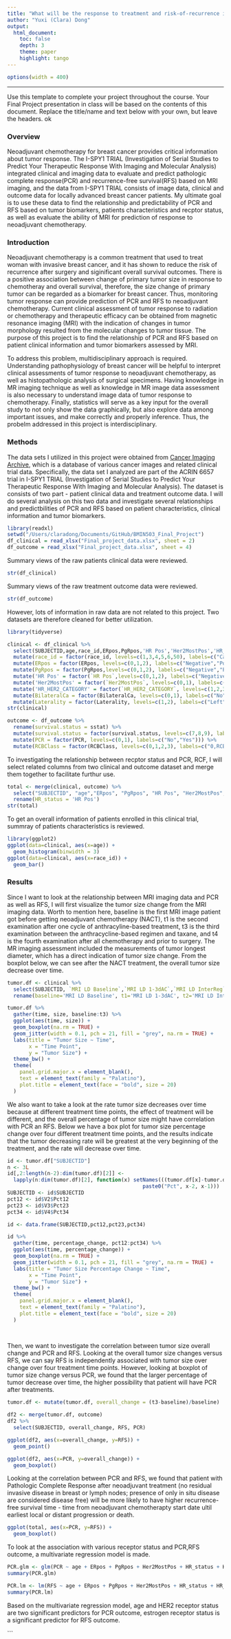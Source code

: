 ```yaml
---
title: "What will be the response to treatment and risk-of-recurrence in patients with stage 2 or 3 breast cancer receiving neoadjuvant chemotherapy (NACT)"
author: "Yuxi (Clara) Dong"
output: 
  html_document:
    toc: false 
    depth: 3 
    theme: paper 
    highlight: tango
---
```

```r
options(width = 400)
```  
***
Use this template to complete your project throughout the course. Your Final Project presentation in class will be based on the contents of this document. Replace the title/name and text below with your own, but leave the headers.
ok

### Overview

Neoadjuvant chemotherapy for breast cancer provides critical information about tumor response. The I-SPY1 TRIAL (Investigation of Serial Studies to Predict Your Therapeutic Response With Imaging and Molecular Analysis) integrated clinical and imaging data to evaluate and predict pathologic complete response(PCR) and recurrence-free survival(RFS) based on MRI imaging, and the data from I-SPY1 TRIAL consists of image data, clinical and outcome data for locally advanced breast cancer patients. My ultimate goal is to use these data to find the relationship and predictability of PCR and RFS based on tumor biomarkers, patients characteristics and recptor status, as well as evaluate the ability of MRI for prediction of response to neoadjuvant chemotherapy. 

### Introduction 

Neoadjuvant chemotherapy is a common treatment that used to treat woman with invasive breast cancer, and it has shown to reduce the risk of recurrence after surgery and siginificant overall survival outcomes. There is a positive association between change of primary tumor size in response to chemotheray and overall survival, therefore, the size change of primary tumor can be regarded as a biomarker for breast cancer. Thus, monitoring tumor response can provide prediction of PCR and RFS to neoadjuvant chemotherapy. Current clinical assessment of tumor response to radiation or chemotherapy and therapeutic efficacy can be obtained from magnetic resonance imaging (MRI) with the indication of changes in tumor morphology resulted from the molecular changes to tumor tissue. 
The purpose of this project is to find the relationship of PCR and RFS based on patient clinical information and tumor biomarkers assessed by MRI. 

To address this problem, multidisciplinary approach is required. Understanding pathophysiology of breast cancer will be helpful to interpret clinical assessments of tumor response to neoadjuvant chemotherapy, as well as histopathologic analysis of surgical specimens. Having knowledge in MR imaging technique as well as knowledge in MR image data assessment is also necessary to understand image data of tumor response to chemotherapy. Finally, statistics will serve as a key input for the overall study to not only show the data graphically, but also explore data among important issues, and make correctly and properly inference. Thus, the probelm addressed in this project is interdisciplinary.




### Methods

The data sets I utilized in this project were obtained from [Cancer Imaging Archive](https://wiki.cancerimagingarchive.net/display/Public/ISPY1#0eadffee2ba44b479e4ed5f7a6311f33), which is a database of various cancer images and related clinical trial data. Specifically, the data set I analyzed are part of the ACRIN 6657 trial in I-SPY1 TRIAL (Investigation of Serial Studies to Predict Your Therapeutic Response With Imaging and Molecular Analysis). The dataset is consists of two part - patient clinical data and treatment outcome data. I will do several analysis on this two data and investigate several relationships and predictbilities of PCR and RFS based on patient characteristics, clinical information and tumor biomarkers.

```r
library(readxl)
setwd("/Users/claradong/Documents/GitHub/BMIN503_Final_Project")
df_clinical = read_xlsx("Final_project_data.xlsx", sheet = 2)
df_outcome = read_xlsx("Final_project_data.xlsx", sheet = 4)
```
Summary views of the raw patients clinical data were reviewed. 
```r
str(df_clinical)
```
Summary views of the raw treatment outcome data were reviewed.
```r
str(df_outcome)
```

However, lots of information in raw data are not related to this project. Two datasets are therefore cleaned for better utilization.
```r
library(tidyverse)
```

```r
clinical <- df_clinical %>%
  select(SUBJECTID,age,race_id,ERpos,PgRpos,'HR Pos','Her2MostPos','HR_HER2_CATEGORY', BilateralCa,Laterality,'MRI LD Baseline','MRI LD 1-3dAC', 'MRI LD InterReg','MRI LD PreSurg') %>%
  mutate(race_id = factor(race_id, levels=c(1,3,4,5,6,50), labels=c("Caucasian", "Afican American", "Asian", "Native Hawaiian/Pacific Islander", "American Indian/Alaskan Native", "Multiple race"))) %>%
  mutate(ERpos = factor(ERpos, levels=c(0,1,2), labels=c("Negative","Positive","Inderminate"))) %>%
  mutate(PgRpos = factor(PgRpos,levels=c(0,1,2), labels=c("Negative","Positive","Inderminate"))) %>% 
  mutate('HR Pos' = factor(`HR Pos`,levels=c(0,1,2), labels=c("Negative","Positive","Inderminate"))) %>%
  mutate('Her2MostPos' = factor(`Her2MostPos`, levels=c(0,1), labels=c('Negative','Positive'))) %>%
  mutate('HR_HER2_CATEGORY' = factor(`HR_HER2_CATEGORY`, levels=c(1,2,3), labels=c('HR Positive, Her2 Negative', 'Her2 Positive', 'Triple Negative'))) %>%
  mutate(BilateralCa = factor(BilateralCa, levels=c(0,1), labels=c("No","Yes"))) %>%
  mutate(Laterality = factor(Laterality, levels=c(1,2), labels=c("Left", "Right")))
str(clinical)

outcome <- df_outcome %>%
  rename(survival.status = sstat) %>%
  mutate(survival.status = factor(survival.status, levels=c(7,8,9), labels=c("Alive", "Dead","Lost"))) %>%
  mutate(PCR = factor(PCR, levels=c(0,1), labels=c("No","Yes"))) %>%
  mutate(RCBClass = factor(RCBClass, levels=c(0,1,2,3), labels=c("0,RCB index 0", "1=I,RCB index less than or equal to 1.36", "2=II,RCB index greater than 1.36 or equal to 3.28", "3=III,RCB index greater than 3.28")))
```

To investigating the relationship between recptor status and PCR, RCF, I will select related columns from two clinical and outcome dataset and merge them together to facilitate furthur use. 
```r
total <- merge(clinical, outcome) %>%
  select("SUBJECTID", "age","ERpos", "PgRpos", "HR Pos", "Her2MostPos", "HR_HER2_CATEGORY","BilateralCa", "Laterality","survival.status", "survDtD2 (tx)", "RFS", "PCR") %>%
  rename(HR_status = 'HR Pos')
str(total)
```
To get an overall information of patients enrolled in this clinical trial, summray of patients characteristics is reviewed.
```r
library(ggplot2)
ggplot(data=clinical, aes(x=age)) +
  geom_histogram(binwidth = 3)
ggplot(data=clinical, aes(x=race_id)) +
  geom_bar()
```

### Results

Since I want to look at the relationship between MRI imaging data and PCR as well as RFS, I will first visualize the tumor size change from the MRI imaging data. Worth to mention here, baseline is the first MRI image patient got before getting neoadjuvant chemotherapy (NACT), t1 is the second examination after one cycle of anthracyline-based treatment, t3 is the third examination between the anthracycline-based regimen and taxane, and t4 is the fourth examination  after all chemotherapy and prior to surgery. The MR imaging assessment included the measurements of tumor longest diameter, which has a direct indication of tumor size change. From the boxplot below, we can see after the NACT treatment, the overall tumor size decrease over time. 

```r
tumor.df <- clinical %>%
  select(SUBJECTID, `MRI LD Baseline`,`MRI LD 1-3dAC`,`MRI LD InterReg`,`MRI LD PreSurg`) %>%
  rename(baseline='MRI LD Baseline', t1='MRI LD 1-3dAC', t2='MRI LD InterReg', t3='MRI LD PreSurg')

tumor.df %>%
  gather(time, size, baseline:t3) %>%
  ggplot(aes(time, size)) +
  geom_boxplot(na.rm = TRUE) +
  geom_jitter(width = 0.1, pch = 21, fill = "grey", na.rm = TRUE) +
  labs(title = "Tumor Size ~ Time",
       x = "Time Point",
       y = "Tumor Size") +
  theme_bw() +
  theme(
    panel.grid.major.x = element_blank(),
    text = element_text(family = "Palatino"),
    plot.title = element_text(face = "bold", size = 20)
  )
```

We also want to take a look at the rate tumor size decreases over time because at different treatment time points, the effect of treatment will be different, and the overall percentage of tumor size might have correlation with PCR an RFS. Below we have a box plot for tumor size percentage change over four different treatment time points, and the results indicate that the tumor decreasing rate will be greatest at the very beginning of the treatment, and the rate will decrease over time.

```r
id <- tumor.df["SUBJECTID"]
n <- 3L
id[,2:length(n-2):dim(tumor.df)[2]] <-
  lapply(n:dim(tumor.df)[2], function(x) setNames(((tumor.df[x]-tumor.df[x-1])/tumor.df[x-1]),
                                            paste0("Pct", x-2, x-1)))
SUBJECTID <- id$SUBJECTID
pct12 <- id$V2$Pct12
pct23 <- id$V3$Pct23
pct34 <- id$V4$Pct34

id <- data.frame(SUBJECTID,pct12,pct23,pct34)

id %>%
  gather(time, percentage_change, pct12:pct34) %>%
  ggplot(aes(time, percentage_change)) +
  geom_boxplot(na.rm = TRUE) +
  geom_jitter(width = 0.1, pch = 21, fill = "grey", na.rm = TRUE) +
  labs(title = "Tumor Size Percentage Change ~ Time",
       x = "Time Point",
       y = "Tumor Size") +
  theme_bw() +
  theme(
    panel.grid.major.x = element_blank(),
    text = element_text(family = "Palatino"),
    plot.title = element_text(face = "bold", size = 20)
  )
 
  
```

Then, we want to investigate the correlation between tumor size overall change and PCR and RFS. Looking at the overall tumor size changes versus RFS, we can say RFS is independently associated with tumor size over change over four treatment time points. However, looking at boxplot of tumor size change versus PCR, we found that the larger percentage of tumor decrease over time, the higher possibility that patient will have PCR after treatments. 

```r
tumor.df <- mutate(tumor.df, overall_change = (t3-baseline)/baseline)

df2 <- merge(tumor.df, outcome)
df2 %>%
  select(SUBJECTID, overall_change, RFS, PCR)

ggplot(df2, aes(x=overall_change, y=RFS)) +
  geom_point()

ggplot(df2, aes(x=PCR, y=overall_change)) +
  geom_boxplot()
```

Looking at the correlation between PCR and RFS, we found that patient with Pathologic Complete Response after neoadjuvant treatment (no residual invasive disease in breast or lymph nodes; presence of only in situ disease are considered disease free) will be more likely to have higher recurrence-free survival time - time from neoadjuvant chemotherapty start date ultil earliest local or distant progression or death. 
```r
ggplot(total, aes(x=PCR, y=RFS)) +
  geom_boxplot()
```

To look at the association with various receptor status and PCR,RFS outcome, a multivariate regression model is made.
```r
PCR.glm <- glm(PCR ~ age + ERpos + PgRpos + Her2MostPos + HR_status + HR_HER2_CATEGORY, data=total, family="binomial")
summary(PCR.glm)

PCR.lm <- lm(RFS ~ age + ERpos + PgRpos + Her2MostPos + HR_status + HR_HER2_CATEGORY, data=total)
summary(PCR.lm)
```
Based on the multivariate regression model, age and HER2 receptor status are two significant predictors for PCR outcome, estrogen receptor status is a significant predictor for RFS outcome. 

```
